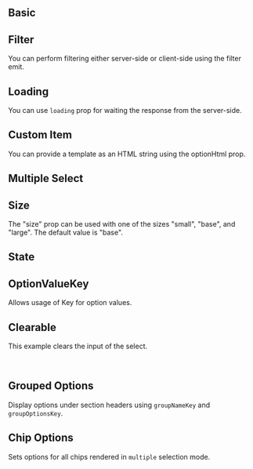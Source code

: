 
## Basic

<Basic />

## Filter

You can perform filtering either server-side or client-side using the filter emit.

<Filter />

## Loading

You can use `loading` prop for waiting the response from the server-side.

<Loading />

## Custom Item

You can provide a template as an HTML string using the optionHtml prop.

<CustomItem />

## Multiple Select

<Multiple />

## Size

The "size" prop can be used with one of the sizes "small", "base", and "large". The default value is "base".

<Size />

## State

<State />

## OptionValueKey

Allows usage of Key for option values.

<OptionValueKey />

## Clearable

This example clears the input of the select.

<TkAlert
  header="Note"
  variant="warning"
  message="This feature works in conjunction with the `editable` prop set to `true`."
  filledlight
/>
<br />
<Clearable />

## Grouped Options

Display options under section headers using `groupNameKey` and `groupOptionsKey`.

<GroupedOptions />

## Chip Options

Sets options for all chips rendered in `multiple` selection mode.

<ChipOptions />
